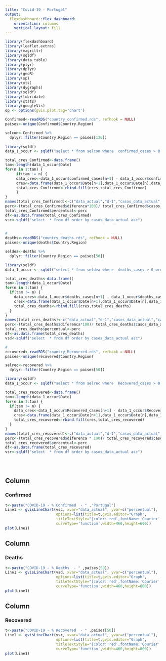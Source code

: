 ```yaml
---
title: "Covid-19 - Portugal"
output: 
  flexdashboard::flex_dashboard:
    orientation: columns
    vertical_layout: fill
---
```


```r
library(flexdashboard)
library(leaflet.extras)
library(magrittr)
library(sqldf)
library(data.table)
library(plyr)
library(dplyr)
library(geoR)
library(sp)
library(xts)
library(dygraphs)
library(sqldf)
library(lubridate)
library(stats)
library(googleVis)
op <- options(gvis.plot.tag='chart')

Confirmed<-readRDS("country_confirmed.rds", refhook = NULL) 
paises<-unique(Confirmed$Country.Region)

selcon<-Confirmed %>%
  dplyr::filter(Country.Region == paises[136]) 
 
library(sqldf)
data_1_occur <- sqldf("select * from selcon where  confirmed_cases > 0 order by Date asc")

total_cres_Confirmed<-data.frame()
tam<-length(data_1_occur$Date)  
for(n in 1:tam) {
     if(tam != n) {
     data_cres<-data_1_occur$confirmed_cases[n+1] - data_1_occur$confirmed_cases[n]
     cres<-data.frame(data_1_occur$Date[n+1],data_1_occur$Date[n],data_1_occur$confirmed_cases[n+1],data_1_occur$confirmed_cases[n],data_cres)
     total_cres_Confirmed<-rbind.fill(cres,total_cres_Confirmed)
     }
}
names(total_cres_Confirmed)<-c("data_actual","d-1","casos_data_actual","casos_d-1","diferenca")
perc<-(total_cres_Confirmed$diferenca*100)/ total_cres_Confirmed$casos_data_actual
total_cres_Confirmed$percentual<-perc
df<-as.data.frame(total_cres_Confirmed)
vsc<-sqldf("select  * from df order by casos_data_actual asc")

 
#
deaths<-readRDS("country_deaths.rds", refhook = NULL) 
paises<-unique(deaths$Country.Region)

seldea<-deaths %>%
  dplyr::filter(Country.Region == paises[50]) 

library(sqldf)
data_1_occur <- sqldf("select * from seldea where  deaths_cases > 0 order by Date asc")

total_cres_deaths<-data.frame()
tam<-length(data_1_occur$Date)  
for(n in 1:tam) {
  if(tam != n) {
    data_cres<-data_1_occur$deaths_cases[n+1] - data_1_occur$deaths_cases[n]
    cres<-data.frame(data_1_occur$Date[n+1],data_1_occur$Date[n],data_1_occur$deaths_cases[n+1],data_1_occur$deaths_cases[n],data_cres)
    total_cres_deaths<-rbind.fill(cres,total_cres_deaths)
  }
}
names(total_cres_deaths)<-c("data_actual","d-1","casos_data_actual","casos_d-1","diferenca")
perc<-(total_cres_deaths$diferenca*100)/ total_cres_deaths$casos_data_actual
total_cres_deaths$percentual<-perc
df<-as.data.frame(total_cres_deaths)
vsd<-sqldf("select  * from df order by casos_data_actual asc")

#
recovered<-readRDS("country_Recovered.rds", refhook = NULL) 
paises<-unique(recovered$Country.Region)

selrec<-recovered %>%
  dplyr::filter(Country.Region == paises[50]) 

library(sqldf)
data_1_occur <- sqldf("select * from selrec where  Recovered_cases > 0 order by Date asc")

total_cres_recovered<-data.frame()
tam<-length(data_1_occur$Date)  
for(n in 1:tam) {
  if(tam != n) {
    data_cres<-data_1_occur$Recovered_cases[n+1] - data_1_occur$Recovered_cases[n]
    cres<-data.frame(data_1_occur$Date[n+1],data_1_occur$Date[n],data_1_occur$Recovered_cases[n+1],data_1_occur$Recovered_cases[n],data_cres)
    total_cres_recovered<-rbind.fill(cres,total_cres_recovered)
  }
}
names(total_cres_recovered)<-c("data_actual","d-1","casos_data_actual","casos_d-1","diferenca")
perc<-(total_cres_recovered$diferenca * 100)/ total_cres_recovered$casos_data_actual
total_cres_recovered$percentual<-perc
df<-as.data.frame(total_cres_recovered)
vsr<-sqldf("select  * from df order by casos_data_actual asc")

 
 
```

Column {data-width=350}
-----------------------------------------------------------------------

### Confirmed

```r
t<-paste("COVID-19 - % Confirmed  - " ,"Portugal")
Line1 <- gvisLineChart(vsc, xvar="data_actual", yvar=c("percentual"),
                       options=list(title=t,gvis.editor="Graph",
                       titleTextStyle="{color:'red',fontName:'Courier',fontSize:16}",
                       curveType='function',width=460,height=600))   
plot(Line1)
```

Column {data-width=350}
-----------------------------------------------------------------------

### Deaths

```r
t<-paste("COVID-19 - % Deaths  - " ,paises[50])
Line1 <- gvisLineChart(vsd, xvar="data_actual", yvar=c("percentual"),
                       options=list(title=t,gvis.editor="Graph",
                       titleTextStyle="{color:'red',fontName:'Courier',fontSize:16}",
                       curveType='function',width=460,height=600))   
plot(Line1)
```

Column {data-width=350}
-----------------------------------------------------------------------

### Recovered

```r
t<-paste("COVID-19 - % Recovered  - " ,paises[50])
Line1 <- gvisLineChart(vsr, xvar="data_actual", yvar=c("percentual"),
                       options=list(title=t,gvis.editor="Graph",
                       titleTextStyle="{color:'red',fontName:'Courier',fontSize:16}",
                       curveType='function',width=460,height=600))   
plot(Line1)
```